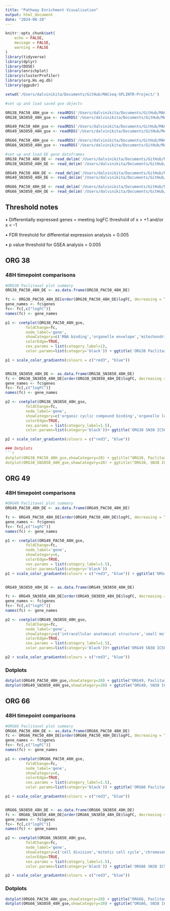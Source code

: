 ```yaml
---
title: "Pathway Enrichment Visualisation"
output: html_document
date: "2024-08-28"
---
```


```r
knitr::opts_chunk$set(
	echo = FALSE,
	message = FALSE,
	warning = FALSE
)
library(tidyverse)
library(dplyr)
library(DOSE)
library(enrichplot)
library(clusterProfiler)
library(org.Hs.eg.db)
library(ggpubr)
```

```r

setwd('/Users/dalvinikita/Documents/GitHub/MACseq-SPLINTR-Project/')

#set up and load saved gse objects

ORG38_PAC50_48H_gse <- readRDS('/Users/dalvinikita/Documents/GitHub/MACseq-SPLINTR-Project/data/rObjects/ORG38/PAC_50_48H_gse.rds')
ORG38_SN3850_48H_gse <- readRDS('/Users/dalvinikita/Documents/GitHub/MACseq-SPLINTR-Project/data/rObjects/ORG38/SN38_50_48H_gse.rds')

ORG49_PAC50_48H_gse <- readRDS('/Users/dalvinikita/Documents/GitHub/MACseq-SPLINTR-Project/data/rObjects/ORG49/PAC_50_48H_gse.rds')
ORG49_SN3850_48H_gse <- readRDS('/Users/dalvinikita/Documents/GitHub/MACseq-SPLINTR-Project/data/rObjects/ORG49/SN38_50_48H_gse.rds')

ORG66_PAC50_48H_gse <- readRDS('/Users/dalvinikita/Documents/GitHub/MACseq-SPLINTR-Project/data/rObjects/ORG66/PAC_50_48H_gse.rds')
ORG66_SN3850_48H_gse <- readRDS('/Users/dalvinikita/Documents/GitHub/MACseq-SPLINTR-Project/data/rObjects/ORG66/SN38_50_48H_gse.rds')

#set up and load DE gene dataframes
ORG38_PAC50_48H_DE <- read_delim('/Users/dalvinikita/Documents/GitHub/MACseq-SPLINTR-Project/data/DEgenes/ORG38/PAC_IC50_48H.txt', show_col_types = FALSE)
ORG38_SN3850_48H_DE <- read_delim('/Users/dalvinikita/Documents/GitHub/MACseq-SPLINTR-Project/data/DEgenes/ORG38/SN38_IC50_48H.txt', show_col_types = FALSE)

ORG49_PAC50_48H_DE <- read_delim('/Users/dalvinikita/Documents/GitHub/MACseq-SPLINTR-Project/data/DEgenes/ORG49/PAC_IC50_48H.txt', show_col_types = FALSE)
ORG49_SN3850_48H_DE <- read_delim('/Users/dalvinikita/Documents/GitHub/MACseq-SPLINTR-Project/data/DEgenes/ORG49/SN38_IC50_48H.txt', show_col_types = FALSE)

ORG66_PAC50_48H_DE <- read_delim('/Users/dalvinikita/Documents/GitHub/MACseq-SPLINTR-Project/data/DEgenes/ORG66/PAC_IC50_48H.txt', show_col_types = FALSE)
ORG66_SN3850_48H_DE <- read_delim('/Users/dalvinikita/Documents/GitHub/MACseq-SPLINTR-Project/data/DEgenes/ORG66/SN38_IC50_48H.txt', show_col_types = FALSE)
```

## Threshold notes
• Differentially expressed genes = meeting logFC threshold of x > +1 and/or x < -1

• FDR threshold for differential expression analysis = 0.005

• p value threshold for GSEA analysis = 0.005



## ORG 38 
### 48H timepoint comparisons
```r
#ORG38 Paclitaxel plot summary 
ORG38_PAC50_48H_DE <- as.data.frame(ORG38_PAC50_48H_DE)

fc <- ORG38_PAC50_48H_DE[order(ORG38_PAC50_48H_DE$logFC, decreasing = TRUE),]
gene_names <- fc$genes
fc<- fc[,c("logFC")]
names(fc) <- gene_names

p1 <- cnetplot(ORG38_PAC50_48H_gse, 
         foldChange=fc,
         node_label='gene',
         showCategory=c('RNA binding','organelle envelope','mitochondrial protein-containing complex','chromosome organization','DNA metabolic process', 'cell cycle process'),
         colorEdge=TRUE,
         cex.params = list(category_label=1),
         color.params=list(category='black')) + ggtitle('ORG38 Paclitaxel IC50')

p1 + scale_color_gradientn(colours = c("red3", "blue")) 


ORG38_SN3850_48H_DE <- as.data.frame(ORG38_SN3850_48H_DE)
fc <- ORG38_SN3850_48H_DE[order(ORG38_SN3850_48H_DE$logFC, decreasing = TRUE),]
gene_names <- fc$genes
fc<- fc[,c("logFC")]
names(fc) <- gene_names

p2 <- cnetplot(ORG38_SN3850_48H_gse, 
         foldChange=fc,
         node_label='gene',
         showCategory=c('organic cyclic compound binding','organelle lumen','protein-containing complex','phosphorus metabolic process','cellular nitrogen compound metabolic process','RNA binding'),
         colorEdge=TRUE,
         cex.params = list(category_label=1.5),
         color.params=list(category='black'))+ ggtitle('ORG38 SN38 IC50')

p2 + scale_color_gradientn(colours = c("red3", "blue"))

### Dotplots
```r
dotplot(ORG38_PAC50_48H_gse,showCategory=20) + ggtitle("ORG38, Paclitaxel IC50 dotplot")
dotplot(ORG38_SN3850_48H_gse,showCategory=20) + ggtitle("ORG38, SN38 IC50 dotplot")
```

## ORG 49
### 48H timepoint comparisons
```r

#ORG49 Paclitaxel plot summary 
ORG49_PAC50_48H_DE <- as.data.frame(ORG49_PAC50_48H_DE)

fc <- ORG49_PAC50_48H_DE[order(ORG49_PAC50_48H_DE$logFC, decreasing = TRUE),]
gene_names <- fc$genes
fc<- fc[,c("logFC")]
names(fc) <- gene_names

p1 <- cnetplot(ORG49_PAC50_48H_gse, 
         foldChange=fc,
         node_label='gene',
         showCategory=6,
         colorEdge=TRUE,
         cex.params = list(category_label=1.5),
         color.params=list(category='black'))
p1 + scale_color_gradientn(colours = c("red3", "blue")) + ggtitle('ORG49 Paclitaxel IC50')


ORG49_SN3850_48H_DE <- as.data.frame(ORG49_SN3850_48H_DE)

fc <- ORG49_SN3850_48H_DE[order(ORG49_SN3850_48H_DE$logFC, decreasing = TRUE),]
gene_names <- fc$genes
fc<- fc[,c("logFC")]
names(fc) <- gene_names

p2 <- cnetplot(ORG49_SN3850_48H_gse, 
         foldChange=fc,
         node_label='gene',
         showCategory=c('intracellular anatomical structure','small molecule metabolic process','primary metabolic process','steroid metabolic process','catalytic activity','cholesterol metabolic process'),
         colorEdge=TRUE,
         cex.params = list(category_label=1.5),
         color.params=list(category='black'))+ ggtitle('ORG49 SN38 IC50')

p2 + scale_color_gradientn(colours = c("red3", "blue"))
```

### Dotplots
```r
dotplot(ORG49_PAC50_48H_gse,showCategory=20) + ggtitle("ORG49, Paclitaxel IC50 dotplot")
dotplot(ORG49_SN3850_48H_gse,showCategory=20) + ggtitle("ORG49, SN38 IC50 dotplot")
```

## ORG 66
### 48H timepoint comparisons
```r

#ORG66 Paclitaxel plot summary 
ORG66_PAC50_48H_DE <- as.data.frame(ORG66_PAC50_48H_DE)
fc <- ORG66_PAC50_48H_DE[order(ORG66_PAC50_48H_DE$logFC, decreasing = TRUE),]
gene_names <- fc$genes
fc<- fc[,c("logFC")]
names(fc) <- gene_names

p1 <- cnetplot(ORG66_PAC50_48H_gse, 
         foldChange=fc,
         node_label='gene',
         showCategory=6,
         colorEdge=TRUE,
         cex.params = list(category_label=1.5),
         color.params=list(category='black')) + ggtitle('ORG66 Paclitaxel IC50')

p1 + scale_color_gradientn(colours = c("red3", "blue")) 


ORG66_SN3850_48H_DE <- as.data.frame(ORG66_SN3850_48H_DE)
fc <- ORG66_SN3850_48H_DE[order(ORG66_SN3850_48H_DE$logFC, decreasing = TRUE),]
gene_names <- fc$genes
fc<- fc[,c("logFC")]
names(fc) <- gene_names

p2 <- cnetplot(ORG66_SN3850_48H_gse, 
         foldChange=fc,
         node_label='gene',
         showCategory=c('cell division','mitotic cell cycle','chromosome segregation','spindle assembly','organelle fission','cell cycle process'),
         colorEdge=TRUE,
         cex.params = list(category_label=1.5),
         color.params=list(category='black')) + ggtitle('ORG66 SN38 IC50')

p2 + scale_color_gradientn(colours = c("red3", "blue"))

```
### Dotplots
```r
dotplot(ORG66_PAC50_48H_gse,showCategory=20) + ggtitle("ORG66, Paclitaxel IC50 dotplot")
dotplot(ORG66_SN3850_48H_gse,showCategory=20) + ggtitle("ORG66, SN38 IC50 dotplot")
```
